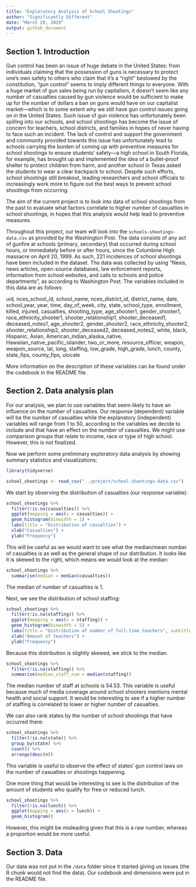 ```yaml
---
title: "Exploratory Analysis of School Shootings"
author: "Significantly Different"
date: "March 29, 2019"
output: github_document
---
```


## Section 1. Introduction

Gun control has been an issue of huge debate in the United States: from individuals claiming that the possession of guns is necessary to protect one’s own safety to others who claim that it’s a “right” bestowed by the constitution, “gun control” seems to imply different things to everyone. With a huge market of gun sales being run by capitalism, it doesn’t seem like any number of casualties caused by gun violence would be sufficient to make up for the number of dollars a ban on guns would have on our capitalist market—which is to some extent why we still have gun control issues going on in the United States. Such issue of gun violence has unfortunately been spilling into our schools, and school shootings has become the issue of concern for teachers, school districts, and families in hopes of never having to face such an incident. The lack of control and support the government and community provided towards this issue has unfortunately lead to schools carrying the burden of coming up with preventive measures for school shootings to ensure students’ safety—a high school in South Florida, for example, has brought up and implemented the idea of a bullet-proof shelter to protect children from harm, and another school in Texas asked the students to wear a clear backpack to school. Despite such efforts, school shootings still breakout, leading researchers and school officials to increasingly work more to figure out the best ways to prevent school shootings from occurring.

The aim of the current project is to look into data of school shootings from the past to evaluate what factors correlate to higher number of casualties in school shootings, in hopes that this analysis would help lead to preventive measures.

Throughout this project, our team will look into the ```schools-shootings-data.csv``` as provided by the Washington Post. The data consists of any act of gunfire at schools (primary, secondary) that occurred during school hours, or immediately before or after hours, since the Columbine High massacre on April 20, 1999. As such, 221 incidences of school shootings have been included in the dataset. The data was collected by using “Nexis, news articles, open-source databases, law enforcement reports, information from school websites, and calls to schools and police departments”, as according to Washington Post. The variables included in this data are as follows: 

uid, nces_school_id, school_name, nces_district_id, district_name, date, school_year, year, time, day_of_week, city, state, school_type, enrollment, killed, injured, casualties, shooting_type, age_shooter1, gender_shooter1, race_ethnicity_shooter1, shooter_relationship1, shooter_deceased1, deceased_notes1, age_shooter2, gender_shooter2, race_ethnicity_shooter2, shooter_relationship2, shooter_deceased2, deceased_notes2, white, black, Hispanic, Asian, American_indian_alaska_native, Hawaiian_native_pacific_islander, two_or_more, resource_officer, weapon, weapon_source, lat, long, staffing, low_grade, high_grade, lunch, county, state_fips, county_fips, ulocale

More information on the description of these variables can be found under the codebook in the README file. 

## Section 2. Data analysis plan

For our analysis, we plan to use variables that seem likely to have an influence on the number of casualties. Our response (dependent) variable will be the number of casualties while the explanatory (independent) variables will range from 1 to 50, according to the variables we decide to include and that have an effect on the number of casualties. We might use comparison groups that relate to income, race or type of high school. However, this is not finalized. 

Now we perform some preliminary exploratory data analysis by showing summary statistics and visualizations:

```r
library(tidyverse)
```

```r
school_shootings <- read_csv("../project/school-shootings-data.csv")
```

We start by observing the distribution of casualties (our response variable):
```r
school_shootings %>%
  filter(!is.na(casualties)) %>%
  ggplot(mapping = aes(x = casualties)) +
  geom_histogram(binwidth = 1) +
  labs(title = "Distribution of casualties") +
  xlab("Casualties") +
  ylab("Frequency")
```
This will be useful as we would want to see what the median/mean number of casualties is as well as the general shape of our distribution. It looks like it is skewed to the right, which means we would look at the median:

```r
school_shootings %>%
  summarise(median = median(casualties))
```
The median of number of casualties is 1. 

Next, we see the distribution of school staffing:

```r
school_shootings %>%
  filter(!is.na(staffing)) %>%
  ggplot(mapping = aes(x = staffing)) +
  geom_histogram(binwidth = 5) +
  labs(title = "Distribution of number of full-time teachers", subtitle = "At each shooting") +
  xlab("Amount of teachers") +
  ylab("Frequency")
```
Because this distribution is slightly skewed, we stick to the median. 

```r
school_shootings %>%
  filter(!is.na(staffing)) %>%
  summarise(median_staff_num = median(staffing))
```
The median number of staff at schools is 54.53. This variable is useful because much of media coverage around school shooters mentions mental health and social support. It would be interesting to see if a higher number of staffing is correlated to lower or higher number of casualties.


We can also rank states by the number of school shootings that have occurred there:
```r
school_shootings %>%
  filter(!is.na(state)) %>%
  group_by(state) %>%
  count() %>%
  arrange(desc(n))
```
This variable is useful to observe the effect of states' gun control laws on the number of casualties or shootings happening. 

One more thing that would be interesting to see is the distribution of the amount of students who qualify for free or reduced lunch.

```r
school_shootings %>%
  filter(!is.na(lunch)) %>%
  ggplot(mapping = aes(x = lunch)) +
  geom_histogram()
```
However, this might be misleading given that this is a raw number, whereas a proportion would be more useful.


## Section 3. Data

Our data was not put in the ```/data``` folder since it started giving us issues (the R chunk would not find the data). Our codebook and dimensions were put in the README file.
